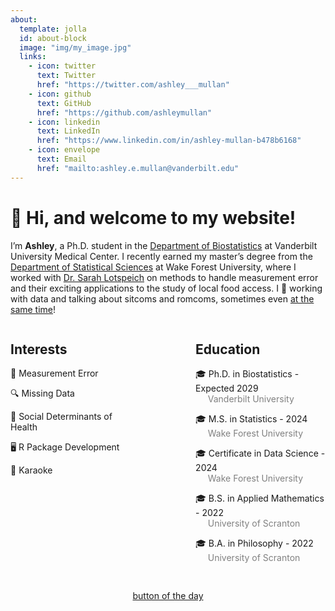 ```yaml
---
about:
  template: jolla
  id: about-block
  image: "img/my_image.jpg"
  links:
    - icon: twitter
      text: Twitter
      href: "https://twitter.com/ashley___mullan"
    - icon: github
      text: GitHub
      href: "https://github.com/ashleymullan"
    - icon: linkedin
      text: LinkedIn
      href: "https://www.linkedin.com/in/ashley-mullan-b478b6168"
    - icon: envelope
      text: Email
      href: "mailto:ashley.e.mullan@vanderbilt.edu"  
---
```


::: {#about-block}
:::

# 👋 Hi, and welcome to my website! 

I'm **Ashley**, a Ph.D. student in the <a href="https://www.vumc.org/biostatistics/vanderbilt-department-biostatistics" target="_blank">Department of Biostatistics</a> at Vanderbilt University Medical Center. I recently earned my master's degree from the <a href="https://stats.wfu.edu" target="_blank">Department of Statistical Sciences</a> at Wake Forest University, where I worked with [Dr. Sarah Lotspeich](https://www.sarahlotspeich.com/) on methods to handle measurement error and their exciting applications to the study of local food access. I 💖 working with data and talking about sitcoms and romcoms, sometimes even [at the same time](https://drive.google.com/file/d/1bRwA-At8TQ853uAKEudn6Ol84eFd4LJp/view?usp=sharing)!

:::: {.columns}

::: {.column width="45%"}

## Interests

📏 Measurement Error 

🔍 Missing Data 

🍎 Social Determinants of Health 

🖥 R Package Development ️

🎤 Karaoke 

:::

::: {.column width="10%"}
<!-- empty column to create gap -->
:::

::: {.column width="45%"}
## Education

🎓 Ph.D. in Biostatistics - Expected 2029 <br /> &nbsp;&nbsp;&nbsp;&nbsp;&nbsp;<span style="color:gray">Vanderbilt University </span>

🎓 M.S. in Statistics - 2024 <br /> &nbsp;&nbsp;&nbsp;&nbsp;&nbsp;<span style="color:gray">Wake Forest University </span>

🎓 Certificate in Data Science - 2024 <br /> &nbsp;&nbsp;&nbsp;&nbsp;&nbsp;<span style="color:gray">Wake Forest University </span>

🎓 B.S. in Applied Mathematics - 2022 <br /> &nbsp;&nbsp;&nbsp;&nbsp;&nbsp;<span style="color:gray">University of Scranton</span>

🎓 B.A. in Philosophy - 2022 <br /> &nbsp;&nbsp;&nbsp;&nbsp;&nbsp;<span style="color:gray">University of Scranton</span>


:::

::::

```{=html}
<div  style="margin: 30px; text-align: center;">
<a class="btn btn-primary" href="https://www.marvinschmitt.com/blog/website-tutorial-quarto/" role="button" target="_blank" style="padding: 15px 30px;"> button of the day </a>
</div>
```

